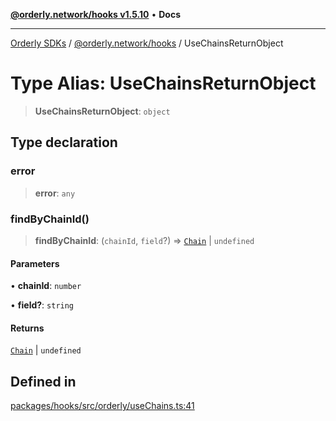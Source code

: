 [**@orderly.network/hooks v1.5.10**](/sdks/tech-doc/@orderly.network/hooks/README) • **Docs**

***

[Orderly SDKs](/sdks/tech-doc/packages) / [@orderly.network/hooks](/sdks/tech-doc/@orderly.network/hooks/README) / UseChainsReturnObject

# Type Alias: UseChainsReturnObject

> **UseChainsReturnObject**: `object`

## Type declaration

### error

> **error**: `any`

### findByChainId()

> **findByChainId**: (`chainId`, `field`?) => [`Chain`](/sdks/tech-doc/@orderly.network/hooks/type-aliases/Chain) \| `undefined`

#### Parameters

• **chainId**: `number`

• **field?**: `string`

#### Returns

[`Chain`](/sdks/tech-doc/@orderly.network/hooks/type-aliases/Chain) \| `undefined`

## Defined in

[packages/hooks/src/orderly/useChains.ts:41](https://github.com/OrderlyNetwork/js-sdk/blob/554ae704783e3b83c40bb234a899e8f02987d9b6/packages/hooks/src/orderly/useChains.ts#L41)
